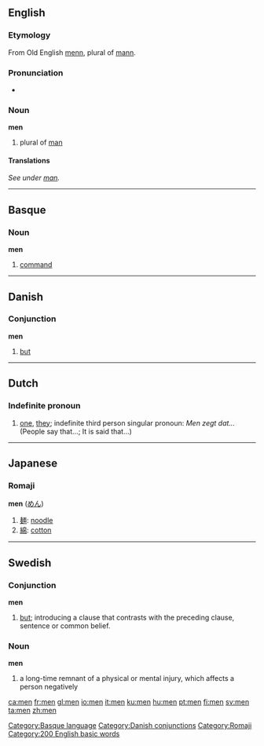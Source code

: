 ==English==

{{rank|own|old|came|107|men|come|without|make}}

===Etymology===
From Old English [[menn]], plural of [[mann]].

===Pronunciation===
*{{audio|en-us-men.ogg|Audio (US)}}

===Noun===
'''men'''
# plural of [[man]]

====Translations====
''See under [[man]].''

----

==Basque==
===Noun===
'''men'''

# [[command]]

[[Category:Basque language]]

----

==Danish==
===Conjunction===
'''men'''

# [[but]]

[[Category:Danish conjunctions]]

----

==Dutch==
===Indefinite pronoun===
#[[one]], [[they]]; indefinite third person singular pronoun: ''Men zegt dat...'' (People say that...; It is said that...)

----

==Japanese==
===Romaji===
[[Category:Romaji]]
'''men''' ([[めん]])
#[[麺]]: [[noodle]]
#[[綿]]: [[cotton]]

----

==Swedish==
===Conjunction===
'''men'''

# [[but]]; introducing a clause that contrasts with the preceding clause, sentence or common belief.

===Noun===
{{sv-noun|gender=Neuter|men|menet|men|menen|mens|menets|mens|menens}}
'''men'''

#a long-time remnant of a physical or mental injury, which affects a person negatively


[[Category:200 English basic words]]

[[ca:men]]
[[fr:men]]
[[gl:men]]
[[io:men]]
[[it:men]]
[[ku:men]]
[[hu:men]]
[[pt:men]]
[[fi:men]]
[[sv:men]]
[[ta:men]]
[[zh:men]]